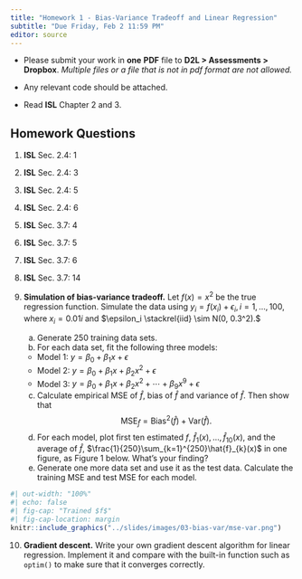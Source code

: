 ```yaml
---
title: "Homework 1 - Bias-Variance Tradeoff and Linear Regression"
subtitle: "Due Friday, Feb 2 11:59 PM"
editor: source
---
```


::: {.hidden}
\def\bx{\mathbf{x}}
\def\bg{\mathbf{g}}
\def\bw{\mathbf{w}}
\def\bbeta{\boldsymbol \beta}
\def\bgamma{\boldsymbol \gamma}
\def\bep{\boldsymbol \epsilon}
\def\bX{\mathbf{X}}
\def\by{\mathbf{y}}
\def\bH{\mathbf{H}}
\def\bI{\mathbf{I}}
\def\bS{\mathbf{S}}
\def\bW{\mathbf{W}}
\def\T{\text{T}}
\def\cov{\mathrm{Cov}}
\def\cor{\mathrm{Corr}}
\def\var{\mathrm{Var}}
\def\E{\mathrm{E}}
\def\bmu{\boldsymbol \mu}
<!-- \DeclareMathOperator*{\argmin}{arg\,min} -->
\def\Trace{\text{Trace}}
:::


<!-- # Homework Instruction and Requirement -->
- Please submit your work in **one** **PDF** file to **D2L \> Assessments \> Dropbox**. *Multiple files or a file that is not in pdf format are not allowed.*

- Any relevant code should be attached.

- Read **ISL** Chapter 2 and 3.


## Homework Questions

1. **ISL** Sec. 2.4: 1

2. **ISL** Sec. 2.4: 3

3. **ISL** Sec. 2.4: 5

4. **ISL** Sec. 2.4: 6

5. **ISL** Sec. 3.7: 4

6. **ISL** Sec. 3.7: 5

7. **ISL** Sec. 3.7: 6

8. **ISL** Sec. 3.7: 14

9. __Simulation of bias-variance tradeoff.__ Let $f(x) = x ^ 2$ be the true regression function. Simulate the data using $y_i = f(x_i) + \epsilon_i, i = 1, \dots, 100$, where $x_i = 0.01i$ and $\epsilon_i \stackrel{iid} \sim N(0, 0.3^2).$ 

    (a) Generate 250 training data sets.
    (b) For each data set, fit the following three models:
      - Model 1: $y = \beta_0+\beta_1x+\epsilon$
      - Model 2: $y = \beta_0+\beta_1x+ \beta_2x^2 + \epsilon$
      - Model 3: $y = \beta_0+\beta_1x+ \beta_2x^2 + \cdots + \beta_9x^9 + \epsilon$
    (c) Calculate empirical MSE of $\hat{f}$, bias of $\hat{f}$ and variance of $\hat{f}$. Then show that $$\text{MSE}_{\hat{f}} = \text{Bias}^2(\hat{f}) + \var(\hat{f}).$$
    (d) For each model, plot first ten estimated $f$, $\hat{f}_{1}(x), \dots, \hat{f}_{10}(x)$, and the average of $\hat{f}$, $\frac{1}{250}\sum_{k=1}^{250}\hat{f}_{k}(x)$ in one figure, as Figure 1 below. What's your finding?
    (e) Generate one more data set and use it as the test data. Calculate the training MSE and test MSE for each model. 
    

```r
#| out-width: "100%"
#| echo: false
#| fig-cap: "Trained $f$"
#| fig-cap-location: margin
knitr::include_graphics("../slides/images/03-bias-var/mse-var.png")
```

10. __Gradient descent.__ Write your own gradient descent algorithm for linear regression. Implement it and compare with the built-in function such as `optim()` to make sure that it converges correctly.




<!-- ## Optional Exercises -->

<!-- 1. Show that $\text{MSE}_{y_0} = \E\left[\left(y_0 - \hat{f}(x_0)\right)^2\right] = \text{MSE}_{\hat{f}} + \text{Var}(\epsilon)$ -->

<!-- 2. Prove the Gauss–Markov theorem: for linear regression the least squares estimate of a parameter $\mathbf{c}'\bbeta$ has variance no bigger than that of any other linear unbiased estimate $\mathbf{c}'\bbeta$. -->

<!-- 3. Suppose we fit the model ${\bf y} = {\bf X}_1 \bbeta_1 + \bep$ when the true model is actually ${\bf y} = {\bf X}_1 \bbeta_1 + {\bf X}_2 \bbeta_2 + \bep$. For both models, assume $\E(\bep) = {\bf 0}$ and $\var (\bep) = \sigma^2 {\bf I}$. Let ${\bf b}_1$ be the ordinary least-squares estimate of $\bbeta_1$. Find the $\E({\bf b}_1)$, $\var({\bf b}_1)$ and $\text{MSE}({\bf b}_1)$. Compare them with the ones from the true model. This is an underfitting example of linear regression. -->

<!-- 4. Suppose we fit the model ${\bf y} = {\bf X} \bbeta + {\bf Z}\bgamma + \bep$ when the true model is actually ${\bf y} = {\bf X} \bbeta + \bep$. For both models, assume $\E(\bep) = {\bf 0}$ and $\var (\bep) = \sigma^2 {\bf I}$. Let ${\bf b}$ be the ordinary least-squares estimate of $\bbeta$. Find the $\E({\bf b})$, $\var({\bf b})$ and $\text{MSE}({\bf b})$. Compare them with the ones from the true model. This is an overfitting example of linear regression. -->


